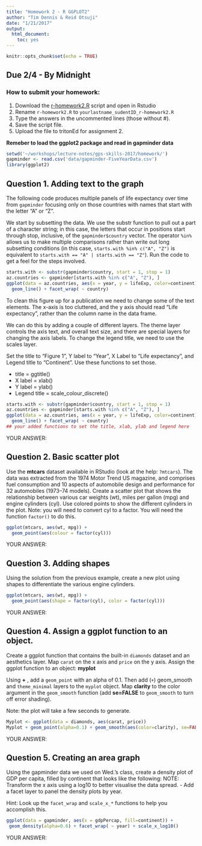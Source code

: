 ```yaml
---
title: "Homework 2 - R GGPLOT2"
author: "Tim Dennis & Reid Otsuji"
date: "1/21/2017"
output: 
  html_document: 
    toc: yes
---
```


```r
knitr::opts_chunk$set(echo = TRUE)
```

## Due 2/4 - By Midnight 

### How to submit your homework:
1. Download the [r-homework2.R](r-homework2.R) script and open in Rstudio
2. Rename `r-homework2.R` to `yourlastname_sudentID_r-homework2.R`
3. Type the answers in the uncommented lines (those without #). 
4. Save the script file.
5. Upload the file to tritonEd for assignment 2.  


**Remeber to load the ggplot2 package and read in gapminder data**

```r
setwd('~/workshops/lecture-notes/gps-skills-2017/homework/')
gapminder <- read.csv('data/gapminder-FiveYearData.csv')
library(ggplot2)
```

## Question 1. Adding text to the graph

The following code produces multiple panels of life expectancy over time from `gapminder` focusing only on those countries with names that start with the letter “A” or “Z”.

We start by subsetting the data. We use the substr function to pull out a part of a character string; in this case, the letters that occur in positions start through stop, inclusive, of the `gapminder$country` vector. The operator `%in%` allows us to make multiple comparisons rather than write out long subsetting conditions (in this case, `starts.with %in% c("A", "Z")` is equivalent to `starts.with == "A" | starts.with == "Z"`). Run the code to get a feel for the steps involved. 

```r
starts.with <- substr(gapminder$country, start = 1, stop = 1)
az.countries <- gapminder[starts.with %in% c("A", "Z"), ]
ggplot(data = az.countries, aes(x = year, y = lifeExp, color=continent)) +
  geom_line() + facet_wrap( ~ country)
```

To clean this figure up for a publication we need to change some of the text elements. The x-axis is too cluttered, and the y axis should read “Life expectancy”, rather than the column name in the data frame.

We can do this by adding a couple of different layers. The theme layer controls the axis text, and overall text size, and there are special layers for changing the axis labels. To change the legend title, we need to use the scales layer. 

Set the title to "Figure 1", Y label to "Year", X Label to "Life expectancy", and Legend title to "Continent". Use these functions to set those. 

* title = ggtitle()
* X label = xlab()
* Y label = ylab()
* Legend title = scale_colour_discrete()


```r
starts.with <- substr(gapminder$country, start = 1, stop = 1)
az.countries <- gapminder[starts.with %in% c("A", "Z"), ]
ggplot(data = az.countries, aes(x = year, y = lifeExp, color=continent)) +
  geom_line() + facet_wrap( ~ country)
## your added functions to set the title, xlab, ylab and legend here
```

YOUR ANSWER: 

## Question 2. Basic scatter plot

Use the **mtcars** dataset available in RStudio (look at the help: `?mtcars`).  The data was extracted from the 1974 Motor Trend US magazine, and comprises fuel consumption and 10 aspects of automobile design and performance for 32 automobiles (1973–74 models).   Create a scatter plot that shows the relationship between various car weights (wt), miles per gallon (mpg) and engine cylinders (cyl). Use colored points to show the different cylinders in the plot. Note: you will need to convert cyl to a factor. You will need the function `factor()` to do this. 


```r
ggplot(mtcars, aes(wt, mpg)) + 
  geom_point(aes(colour = factor(cyl)))
```

YOUR ANSWER: 

## Question 3. Adding shapes

Using the solution from the previous example, create a new plot using shapes to differentiate the various engine cylinders.  


```r
ggplot(mtcars, aes(wt, mpg)) + 
  geom_point(aes(shape = factor(cyl), color = factor(cyl)))
```

YOUR ANSWER: 

## Question 4. Assign a ggplot function to an object.

Create a ggplot function that contains the built-in `diamonds` dataset and an aesthetics layer.  Map `carat` on the x axis and `price` on the y axis.  Assign the ggplot function to an object: **myplot**

Using **+** , add a `geom_point` with an alpha of 0.1. Then add (`+`) geom_smooth and `theme_minimal` layers to the `myplot` object.  Map **clarity** to the color argument in the `geom_smooth` function (add **se=FALSE** to `geom_smooth` to turn off error shading). 
 
Note: the plot will take a few seconds to generate. 



```r
Myplot <- ggplot(data = diamonds, aes(carat, price))
Myplot + geom_point(alpha=0.1) + geom_smooth(aes(color=clarity), se=FALSE) + theme_minimal()
```

YOUR ANSWER: 

## Question 5. Creating an area graph

Using the gapminder data we used on Wed.’s class, create a density plot of GDP per capita, filled by continent
that looks like the following: 
NOTE: Transform the x axis using a log10 to better visualise the data spread. - Add a facet layer to panel the density plots by year. 

Hint: Look up the `facet_wrap` and `scale_x_*` functions to help you accomplish this. 


```r
ggplot(data = gapminder, aes(x = gdpPercap, fill=continent)) +
 geom_density(alpha=0.6) + facet_wrap( ~ year) + scale_x_log10()
```

YOUR ANSWER: 